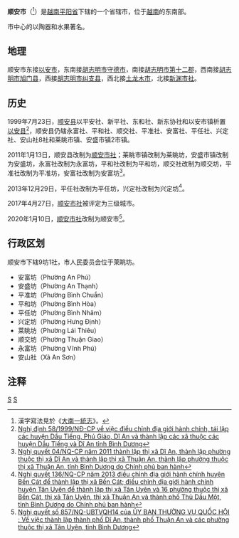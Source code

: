 {{Infobox Settlement
|name                   = 顺安市
|settlement_type        = 省辖市
|official_name          = 
|other_name             = 
|native_name            = {{lang|vi|Thành phố Thuận An}}
|nickname               = 
|motto                  = 
|image_skyline          =  Duong pho tai thuan an.jpg
|imagesize              = 
|image_caption          = 
|image_flag             = 
|flag_size              = 
|image_seal             = 
|seal_size              = 
|image_shield           = 
|shield_size            = 
|image_blank_emblem     = 
|blank_emblem_size      = 
|image_map              = {{Infobox mapframe|frame-width=250|zoom=11}}
|mapsize                = 
|map_caption            = 
|image_map1             = 
|mapsize1               = 
|map_caption1           = 
|pushpin_map            = Vietnam
|pushpin_label_position = bottom
|pushpin_map_caption    = 
|pushpin_map1           = 
|pushpin_label_position1= 
|pushpin_map_caption1   = 
|subdivision_type       = 国家
|subdivision_name       = {{flag|Vietnam}}
|subdivision_type1      = [[越南行政区划|省]]
|subdivision_name1      = [[平阳省|平阳省]]
|subdivision_type2      = 行政区划
|subdivision_name2      = 9坊1社
|subdivision_type3      = 
|subdivision_name3      = 
|seat_type              = 
|seat                   = 
|government_type        = 
|leader_title           = 
|leader_name            = 
|leader_title1          = 
|leader_name1           = 
|established_title      = 
|established_date       = 
|area_magnitude         = 
|unit_pref              = 
|area_footnotes         = 
|area_total_km2         = 83.71
|area_land_km2          = 
|area_water_km2         = 
|area_water_percent     = 
|area_urban_km2         = 
|area_metro_km2         = 
|population_as_of       = 2020年
|population_footnotes   = 
|population_note        = 
|population_total       = 508433
|population_density_km2 = auto
|population_metro             = 
|population_density_metro_km2 = 
|population_urban             = 
|population_density_urban_km2 = 
|timezone               = [[越南标准时间|越南标准时间]]
|utc_offset             = +7
|elevation_footnotes    = 
|elevation_m            = 
|coor_type              = 
|coordinates            = 
|postal_code_type       = 
|postal_code            = 
|area_code              = 
|website                = [https://thuanan.binhduong.gov.vn 顺安市电子信息门户网站]
|footnotes              = 
}}
'''顺安市'''（{{vie|v=Thành phố Thuận An|hn=城庯順安}}<ref>漢字寫法見於《[[大南一統志|大南一統志]]》。</ref>）是[[越南|越南]][[平阳省|平阳省]]下辖的一个省辖市，位于[[越南|越南]]的东南部。

市中心的{{Link-vi|萊眺坊|Lái Thiêu|}}以陶器和水果著名。

==地理==
顺安市东接[[以安市|以安市]]，东南接[[胡志明市|胡志明市]][[守德市|守德市]]，南接[[胡志明市|胡志明市]][[胡志明市第十二郡|第十二郡]]，西南接[[胡志明市|胡志明市]][[旭门县|旭门县]]，西接[[胡志明市|胡志明市]][[纠支县|纠支县]]，西北接[[土龙木市|土龙木市]]，北接[[新渊市社|新渊市社]]。

==历史==
1999年7月23日，[[顺安县_(越南)|顺安县]]以平安社、新平社、东和社、新东协社和以安市镇析置[[以安县|以安县]]<ref>[https://thuvienphapluat.vn/van-ban/bat-dong-san/nghi-dinh-58-1999-nd-cp-dieu-chinh-dia-gioi-hanh-chinh-tai-lap-huyen-dau-tieng-phu-giao-di-an-va-thanh-lap-xa-thuoc-huyen-dau-tieng-va-di-an-45485.aspx Nghị định 58/1999/NĐ-CP về việc điều chỉnh địa giới hành chính, tái lập các huyện Dầu Tiếng, Phú Giáo, Dĩ An và thành lập các xã thuộc các huyện Dầu Tiếng và Dĩ An tỉnh Bình Dương]</ref>，顺安县仍辖永富社、平和社、顺交社、平准社、安富社、平任社、兴定社、安山社8社和莱眺市镇、安盛市镇2市镇。

2011年1月13日，顺安县改制为[[顺安市社|顺安市社]]；莱眺市镇改制为莱眺坊，安盛市镇改制为安盛坊，永富社改制为永富坊，平和社改制为平和坊，顺交社改制为顺交坊，平准社改制为平准坊，安富社改制为安富坊<ref>[https://thuvienphapluat.vn/van-ban/Bo-may-hanh-chinh/Nghi-quyet-04-NQ-CP-thanh-lap-thi-xa-Di-An-thanh-lap-phuong-thi-xa-Di-An-117533.aspx Nghị quyết 04/NQ-CP năm 2011 thành lập thị xã Dĩ An, thành lập phường thuộc thị xã Dĩ An và thành lập thị xã Thuận An, thành lập phường thuộc thị xã Thuận An, tỉnh Bình Dương do Chính phủ ban hành]</ref>。

2013年12月29日，平任社改制为平任坊，兴定社改制为兴定坊<ref>[https://thuvienphapluat.vn/van-ban/Bo-may-hanh-chinh/Nghi-quyet-136-NQ-CP-nam-2013-dieu-chinh-dia-gioi-hanh-chinh-Ben-Cat-Thuan-An-Binh-Duong-217913.aspx Nghị quyết 136/NQ-CP năm 2013 điều chỉnh địa giới hành chính huyện Bến Cát để thành lập thị xã Bến Cát; điều chỉnh địa giới hành chính huyện Tân Uyên để thành lập thị xã Tân Uyên và 16 phường thuộc thị xã Bến Cát, thị xã Tân Uyên, thị xã Thuận An và thành phố Thủ Dầu Một, tỉnh Bình Dương do Chính phủ ban hành]</ref>。

2017年4月27日，[[顺安市社|顺安市社]]被评定为三级城市。

2020年1月10日，[[顺安市社|顺安市社]]改制为顺安市<ref>[http://vanban.chinhphu.vn/portal/page/portal/chinhphu/hethongvanban?mode=detail&document_id=199008 Nghị quyết số 857/NQ-UBTVQH14 của ỦY BAN THƯỜNG VỤ QUỐC HỘI : Về việc thành lập thành phố Dĩ An, thành phố Thuận An và các phường thuộc thị xã Tân Uyên, tỉnh Bình Dương]</ref>。

==行政区划==
顺安市下辖9坊1社，市人民委员会位于莱眺坊。
*安富坊（Phường An Phú）
*安盛坊（Phường An Thạnh）
*平准坊（Phường Bình Chuẩn）
*平和坊（Phường Bình Hòa）
*平任坊（Phường Bình Nhâm）
*兴定坊（Phường Hưng Định）
*莱眺坊（Phường Lái Thiêu）
*顺交坊（Phường Thuận Giao）
*永富坊（Phường Vĩnh Phú）
*安山社（Xã An Sơn）

==注释==
{{reflist}}

{{平阳省行政区划}}
{{越南东南部之县市镇区域划分}}

[[Category:越南城市|S]]
[[Category:平阳省|S]]